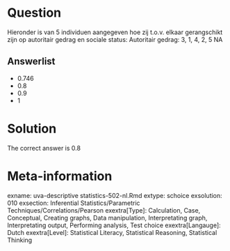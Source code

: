 Question
========

Hieronder is van 5 individuen aangegeven hoe zij t.o.v. elkaar gerangschikt zijn op autoritair gedrag en sociale status:
Autoritair gedrag: 3, 1, 4, 2, 5
NA

Answerlist
----------
* 0.746
* 0.8
* 0.9
* 1

Solution
========

The correct answer is  0.8

Meta-information
================
exname: uva-descriptive statistics-502-nl.Rmd
extype: schoice
exsolution: 010
exsection: Inferential Statistics/Parametric Techniques/Correlations/Pearson
exextra[Type]: Calculation, Case, Conceptual, Creating graphs, Data manipulation, Interpretating graph, Interpretating output, Performing analysis, Test choice
exextra[Langauge]: Dutch
exextra[Level]: Statistical Literacy, Statistical Reasoning, Statistical Thinking
